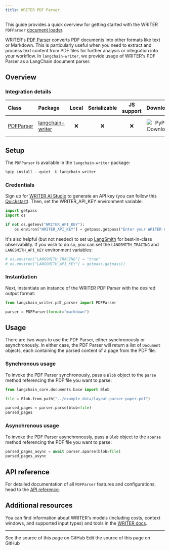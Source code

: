 ```yaml
---
title: WRITER PDF Parser
---
```


This guide provides a quick overview for getting started with the WRITER `PDFParser` [document loader](/oss/python/integrations/document_loaders/).

WRITER's [PDF Parser](https://dev.writer.com/api-guides/api-reference/tool-api/pdf-parser#parse-pdf) converts PDF documents into other formats like text or Markdown. This is particularly useful when you need to extract and process text content from PDF files for further analysis or integration into your workflow. In `langchain-writer`, we provide usage of WRITER's PDF Parser as a LangChain document parser.

## Overview

### Integration details

| Class                                                                                                                              | Package          | Local | Serializable | JS support |                                        Downloads                                         |                                        Version                                         |
|:-----------------------------------------------------------------------------------------------------------------------------------|:-----------------| :---: | :---: |:----------:|:------------------------------------------------------------------------------------------------:|:---------------------------------------------------------------------------------------------:|
| [PDFParser](https://github.com/writer/langchain-writer/blob/main/langchain_writer/pdf_parser.py#L55) | [langchain-writer](https://pypi.org/project/langchain-writer/) |      ❌       |                                       ❌                                       | ❌ | ![PyPI - Downloads](https://img.shields.io/pypi/dm/langchain-writer?style=flat-square&label=%20) | ![PyPI - Version](https://img.shields.io/pypi/v/langchain-writer?style=flat-square&label=%20) |

## Setup

The `PDFParser` is available in the `langchain-writer` package:

```python
%pip install --quiet -U langchain-writer
```

### Credentials

Sign up for [WRITER AI Studio](https://app.writer.com/aistudio/signup?utm_campaign=devrel) to generate an API key (you can follow this [Quickstart](https://dev.writer.com/api-guides/quickstart)). Then, set the WRITER_API_KEY environment variable:

```python
import getpass
import os

if not os.getenv("WRITER_API_KEY"):
    os.environ["WRITER_API_KEY"] = getpass.getpass("Enter your WRITER API key: ")
```

It's also helpful (but not needed) to set up [LangSmith](https://smith.langchain.com/) for best-in-class observability. If you wish to do so, you can set the `LANGSMITH_TRACING` and `LANGSMITH_API_KEY` environment variables:

```python
# os.environ["LANGSMITH_TRACING"] = "true"
# os.environ["LANGSMITH_API_KEY"] = getpass.getpass()
```

### Instantiation

Next, instantiate an instance of the WRITER PDF Parser with the desired output format:

```python
from langchain_writer.pdf_parser import PDFParser

parser = PDFParser(format="markdown")
```

## Usage

There are two ways to use the PDF Parser, either synchronously or asynchronously. In either case, the PDF Parser will return a list of `Document` objects, each containing the parsed content of a page from the PDF file.

### Synchronous usage

To invoke the PDF Parser synchronously, pass a `Blob` object to the `parse` method referencing the PDF file you want to parse:

```python
from langchain_core.documents.base import Blob

file = Blob.from_path("../example_data/layout-parser-paper.pdf")

parsed_pages = parser.parse(blob=file)
parsed_pages
```

### Asynchronous usage

To invoke the PDF Parser asynchronously, pass a `Blob` object to the `aparse` method referencing the PDF file you want to parse:

```python
parsed_pages_async = await parser.aparse(blob=file)
parsed_pages_async
```

## API reference

For detailed documentation of all `PDFParser` features and configurations, head to the [API reference](https://python.langchain.com/api_reference/writer/pdf_parser/langchain_writer.pdf_parser.PDFParser.html#langchain_writer.pdf_parser.PDFParser).

## Additional resources

You can find information about WRITER's models (including costs, context windows, and supported input types) and tools in the [WRITER docs](https://dev.writer.com/home).

---

<CardGroup cols={2}>
  <Card title="View Source" icon="eye" href="https://github.com/langchain-ai/docs/blob/main/src/oss/python/integrations/document_loaders/parsers/writer_pdf_parser.mdx">
    See the source of this page on GitHub
  </Card>
  <Card title="Edit Source" icon="pen-to-square" href="https://github.com/langchain-ai/docs/edit/main/src/oss/python/integrations/document_loaders/parsers/writer_pdf_parser.mdx">
    Edit the source of this page on GitHub
  </Card>
</CardGroup>
